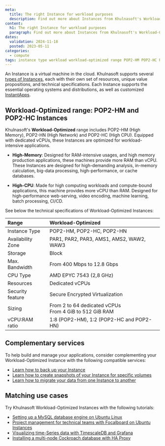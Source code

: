 ```yaml
---
meta:
  title: The right Instance for workload purposes
  description: Find out more about Instances from Khulnasoft's Workload-Optimized range, such as POP2-HC, POP2-HN, and POP2-HM.
content:
  h1: The right Instance for workload purposes
  paragraph: Find out more about Instances from Khulnasoft's Workload-Optimized range.
dates:
  validation: 2024-11-18
  posted: 2023-05-11
categories:
  - compute
tags: instance type workload workload-optimized range POP2-HM POP2-HC POP2-HN
---
```


An Instance is a virtual machine in the cloud. Khulnasoft supports several [types of Instances](/compute/instances/reference-content/choosing-instance-type/), each with their own set of resources, unique value propositions, and technical specifications. Each Instance supports the essential operating systems and distributions, as well as customized [InstantApps](/compute/instances/concepts/#instantapp).

## Workload-Optimized range: POP2-HM and POP2-HC Instances

Khulnasoft's **Workload-Optimized** range includes POP2-HM (High Memory), POP2-HN (High Network) and POP2-HC (High CPU). Equipped with dedicated vCPUs, these Instances are optimized for workload-intensive applications.

* **High-Memory**: Designed for RAM-intensive usages, and high memory production applications, these machines provide more RAM than vCPU. These Instances are designed for high-demanding analysis, in-memory calculation, big-data processing, high-performance, or cache databases.

* **High-CPU**: Made for high computing workloads and compute-bound applications, this machine provides more vCPU than RAM. Designed for high-performance web-serving, video encoding, machine learning, batch processing, CI/CD.

See below the technical specifications of Workload-Optimized Instances:

| Range                         	| Workload-Optimized                                                            |
|:--------------------------------|:------------------------------------------------------------------------------|
| Instance Type   	              | POP2-HM, POP2-HC, POP2-HN                                              	      |
| Availability Zone   	          | PAR1, PAR2, PAR3, AMS1, AMS2, WAW2, WAW3                                      |
| Storage   	                    | Block                                                                         |
| Max. Bandwidth   	              | From 400 Mbps to 12.8 Gbps                                                    |
| CPU Type   	                    | AMD EPYC 7543 (2,8 GHz)                                                       |
| Resources   	                  | Dedicated vCPUs                                                               |
| Security feature                | Secure Encrypted Virtualization                                               |
| Sizing   	                      | From 2 to 64 dedicated vCPUs <br /> From 4 GiB to 512 GiB RAM                 |
| vCPU:RAM ratio                  | 1:8 (POP2-HM), 1:2 (POP2-HC and POP2-HN)                                      |

## Complementary services
To help build and manage your applications, consider complementing your Workload-Optimized Instance with the following compatible services:
- [Learn how to back up your Instance](/compute/instances/how-to/create-a-backup/)
- [Learn how to create snapshots of your Instance for specific volumes](/compute/instances/how-to/create-a-snapshot/)
- [Learn how to migrate your data from one Instance to another](/compute/instances/how-to/migrate-instances/)

## Matching use cases
Try Khulnasoft Workload-Optimized Instances with the following tutorials:
- [Setting up a MySQL database engine on Ubuntu Linux](/tutorials/setup-mysql/)
- [Project management for technical teams with Focalboard on Ubuntu Instances](/tutorials/focalboard-project-management/)
- [Visualizing time-Series data with TimescaleDB and Grafana](/tutorials/visualize-timeseries-data-timescaledb-grafana/)
- [Installing a multi-node Cockroach database with HA Proxy](/tutorials/setup-cockroachdb-cluster/)